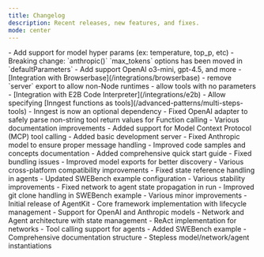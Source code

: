 ```yaml
---
title: Changelog
description: Recent releases, new features, and fixes.
mode: center
---
```


<Update label="2025-03-06" description="v0.4.0">
  - Add support for model hyper params (ex: temperature, top_p, etc)
    - Breaking change: `anthropic()` `max_tokens` options has been moved in `defaultParameters`
  - Add support OpenAI o3-mini, gpt-4.5, and more
  - [Integration with Browserbase](/integrations/browserbase)
</Update>

<Update label="2025-02-19" description="v0.3.0">
  - remove `server` export to allow non-Node runtimes
  - allow tools with no parameters
  - [Integration with E2B Code Interpreter](/integrations/e2b)
</Update>

<Update label="2025-01-29" description="v0.2.2">
  - Allow specifying [Inngest functions as tools](/advanced-patterns/multi-steps-tools)
  - Inngest is now an optional dependency
</Update>

<Update label="2025-01-16" description="v0.2.1">
  - Fixed OpenAI adapter to safely parse non-string tool return values for Function calling
  - Various documentation improvements
</Update>

<Update label="2025-01-16" description="v0.2.0">
  - Added support for Model Context Protocol (MCP) tool calling
  - Added basic development server
  - Fixed Anthropic model to ensure proper message handling
  - Improved code samples and concepts documentation
  - Added comprehensive quick start guide
  - Fixed bundling issues
  - Improved model exports for better discovery
  - Various cross-platform compatibility improvements
</Update>

<Update label="2024-12-19" description="v0.1.2">
  - Fixed state reference handling in agents
  - Updated SWEBench example configuration
  - Various stability improvements
</Update>

<Update label="2024-12-19" description="v0.1.1">
  - Fixed network to agent state propagation in run
  - Improved git clone handling in SWEBench example
  - Various minor improvements
</Update>

<Update label="2024-12-19" description="v0.1.0">
  - Initial release of AgentKit
  - Core framework implementation with lifecycle management
  - Support for OpenAI and Anthropic models
  - Network and Agent architecture with state management
  - ReAct implementation for networks
  - Tool calling support for agents
  - Added SWEBench example
  - Comprehensive documentation structure
  - Stepless model/network/agent instantiations
</Update>
